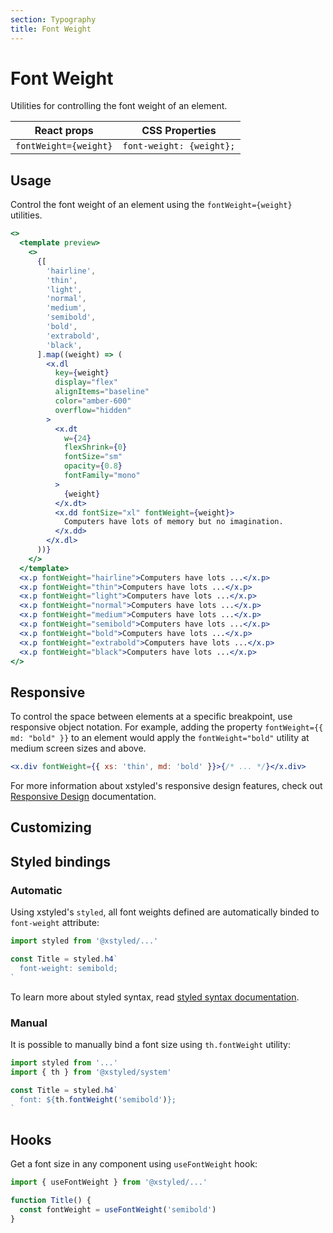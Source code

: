 ```yaml
---
section: Typography
title: Font Weight
---
```


# Font Weight

Utilities for controlling the font weight of an element.

| React props           | CSS Properties           |
| --------------------- | ------------------------ |
| `fontWeight={weight}` | `font-weight: {weight};` |

## Usage

Control the font weight of an element using the `fontWeight={weight}` utilities.

```jsx preview color=amber
<>
  <template preview>
    <>
      {[
        'hairline',
        'thin',
        'light',
        'normal',
        'medium',
        'semibold',
        'bold',
        'extrabold',
        'black',
      ].map((weight) => (
        <x.dl
          key={weight}
          display="flex"
          alignItems="baseline"
          color="amber-600"
          overflow="hidden"
        >
          <x.dt
            w={24}
            flexShrink={0}
            fontSize="sm"
            opacity={0.8}
            fontFamily="mono"
          >
            {weight}
          </x.dt>
          <x.dd fontSize="xl" fontWeight={weight}>
            Computers have lots of memory but no imagination.
          </x.dd>
        </x.dl>
      ))}
    </>
  </template>
  <x.p fontWeight="hairline">Computers have lots ...</x.p>
  <x.p fontWeight="thin">Computers have lots ...</x.p>
  <x.p fontWeight="light">Computers have lots ...</x.p>
  <x.p fontWeight="normal">Computers have lots ...</x.p>
  <x.p fontWeight="medium">Computers have lots ...</x.p>
  <x.p fontWeight="semibold">Computers have lots ...</x.p>
  <x.p fontWeight="bold">Computers have lots ...</x.p>
  <x.p fontWeight="extrabold">Computers have lots ...</x.p>
  <x.p fontWeight="black">Computers have lots ...</x.p>
</>
```

## Responsive

To control the space between elements at a specific breakpoint, use responsive object notation. For example, adding the property `fontWeight={{ md: "bold" }}` to an element would apply the `fontWeight="bold"` utility at medium screen sizes and above.

```jsx
<x.div fontWeight={{ xs: 'thin', md: 'bold' }}>{/* ... */}</x.div>
```

For more information about xstyled's responsive design features, check out [Responsive Design](@TODO-link) documentation.

## Customizing


<CustomizeFontWeights />

## Styled bindings

### Automatic

Using xstyled's `styled`, all font weights defined are automatically binded to `font-weight` attribute:

```js
import styled from '@xstyled/...'

const Title = styled.h4`
  font-weight: semibold;
`
```

To learn more about styled syntax, read [styled syntax documentation](@TODO-link).

### Manual

It is possible to manually bind a font size using `th.fontWeight` utility:

```js
import styled from '...'
import { th } from '@xstyled/system'

const Title = styled.h4`
  font: ${th.fontWeight('semibold')};
`
```

## Hooks

Get a font size in any component using `useFontWeight` hook:

```js
import { useFontWeight } from '@xstyled/...'

function Title() {
  const fontWeight = useFontWeight('semibold')
}
```
